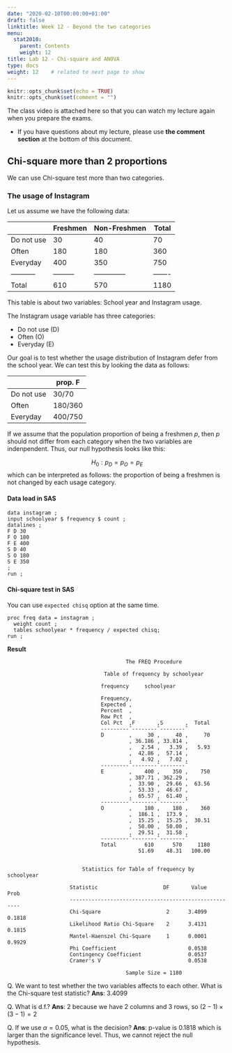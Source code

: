 ```yaml
---
date: "2020-02-10T00:00:00+01:00"
draft: false
linktitle: Week 12 - Beyond the two categories
menu:
  stat2010:
    parent: Contents
    weight: 12
title: Lab 12 - Chi-square and ANOVA
type: docs
weight: 12    # related to next page to show
---
```



```r
knitr::opts_chunk$set(echo = TRUE)
knitr::opts_chunk$set(comment = "")
```


The class video is attached here so that you can watch my lecture again when you prepare the exams.

- If you have questions about my lecture, please use **the comment section** at the bottom of this document.

<div align="center">

</div>

## Chi-square more than 2 proportions

We can use Chi-square test more than two categories.

### The usage of Instagram

Let us assume we have the following data:

|           | Freshmen| Non-Freshmen | Total |
|-----------|---------|--------------|-------|
| Do not use| 30      | 40           |   70  |
| Often     | 180     | 180          |  360  |
| Everyday  | 400     | 350          |  750  |
|-----------|---------|--------------|-------|
| Total     | 610     | 570          | 1180  |

This table is about two variables: School year and Instagram usage. 

The Instagram usage variable has three categories:

- Do not use (D)
- Often (O)
- Everyday (E)

Our goal is to test whether the usage distribution of Instagram defer from the school year. We can test this by looking the data as follows:

|           | prop. F |
|-----------|---------|
| Do not use| 30/70   |
| Often     | 180/360 |
| Everyday  | 400/750 |

If we assume that the population proportion of being a freshmen $p$, then $p$ should not differ from each category when the two variables are indenpendent. Thus, our null hypothesis looks like this:

$$
H_0: p_D = p_O = p_E
$$
which can be interpreted as follows:
the proportion of being a freshmen is not changed by each usage category.

#### Data load in SAS

```sas
data instagram ;
input schoolyear $ frequency $ count ;
datalines ;
F D 30
F O 180
F E 400
S D 40
S O 180
S E 350
;
run ;
```

#### Chi-square test in SAS

You can use `expected chisq` option at the same time.

```sas
proc freq data = instagram ;
  weight count ;
  tables schoolyear * frequency / expected chisq;
run ;
```

**Result**

```sas
                                      The FREQ Procedure

                               Table of frequency by schoolyear

                              frequency     schoolyear

                              Frequency‚
                              Expected ‚
                              Percent  ‚
                              Row Pct  ‚
                              Col Pct  ‚F       ‚S       ‚  Total
                              ---------ˆ--------ˆ--------ˆ
                              D        ‚     30 ‚     40 ‚     70
                                       ‚ 36.186 ‚ 33.814 ‚
                                       ‚   2.54 ‚   3.39 ‚   5.93
                                       ‚  42.86 ‚  57.14 ‚
                                       ‚   4.92 ‚   7.02 ‚
                              ---------ˆ--------ˆ--------ˆ
                              E        ‚    400 ‚    350 ‚    750
                                       ‚ 387.71 ‚ 362.29 ‚
                                       ‚  33.90 ‚  29.66 ‚  63.56
                                       ‚  53.33 ‚  46.67 ‚
                                       ‚  65.57 ‚  61.40 ‚
                              ---------ˆ--------ˆ--------ˆ
                              O        ‚    180 ‚    180 ‚    360
                                       ‚  186.1 ‚  173.9 ‚
                                       ‚  15.25 ‚  15.25 ‚  30.51
                                       ‚  50.00 ‚  50.00 ‚
                                       ‚  29.51 ‚  31.58 ‚
                              ---------ˆ--------ˆ--------ˆ
                              Total         610      570     1180
                                          51.69    48.31   100.00


                        Statistics for Table of frequency by schoolyear

                    Statistic                     DF       Value      Prob
                    ------------------------------------------------------
                    Chi-Square                     2      3.4099    0.1818
                    Likelihood Ratio Chi-Square    2      3.4131    0.1815
                    Mantel-Haenszel Chi-Square     1      0.0001    0.9929
                    Phi Coefficient                       0.0538
                    Contingency Coefficient               0.0537
                    Cramer's V                            0.0538

                                      Sample Size = 1180

```

Q. We want to test whether the two variables affects to each other. What is the Chi-square test statistic? **Ans**: 3.4099

Q. What is d.f.? **Ans**: 2 because we have 2 columns and 3 rows, so $(2-1) \times (3-1) = 2$

Q. If we use $\alpha = 0.05$, what is the decision? **Ans**: p-value is 0.1818 which is larger than the significance level. Thus, we cannot reject the null hypothesis.
